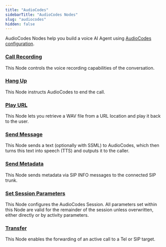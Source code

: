 ```yaml
---
title: "AudioCodes"
sidebarTitle: "AudioCodes Nodes"
slug: "audiocodes"
hidden: false
---
```



<AiNodeReferenceVoiceAcAndGenericNodeDeprecation/>

AudioCodes Nodes help you build a voice AI Agent using [AudioCodes configuration](/ai/agents/deploy/endpoint-reference/audiocodes).

### [Call Recording](/ai/agents/develop/node-reference/voice/audiocodes/call-recording)

This Node controls the voice recording capabilities of the conversation.

### [Hang Up](/ai/agents/develop/node-reference/voice/audiocodes/hangup)

This Node instructs AudioCodes to end the call.

### [Play URL](/ai/agents/develop/node-reference/voice/audiocodes/play-url)

This Node lets you retrieve a WAV file from a URL location and play it back to the user.

### [Send Message](/ai/agents/develop/node-reference/voice/audiocodes/send-message)

This Node sends a text (optionally with SSML) to AudioCodes, which then turns this text into speech (TTS) and outputs it to the caller.

### [Send Metadata](/ai/agents/develop/node-reference/voice/audiocodes/send-meta-data)

This Node sends metadata via SIP INFO messages to the connected SIP trunk.

### [Set Session Parameters](/ai/agents/develop/node-reference/voice/audiocodes/set-session-params)

This Node configures the AudioCodes Session. All parameters set within this Node are valid for the remainder of the session unless overwritten, either directly or by activity parameters.

### [Transfer](/ai/agents/develop/node-reference/voice/audiocodes/transfer-vg)

This Node enables the forwarding of an active call to a Tel or SIP target.
